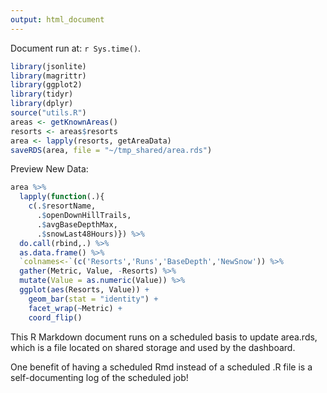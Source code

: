 ```yaml
---
output: html_document
---
```



Document run at: `r Sys.time()`.

```r
library(jsonlite)
library(magrittr)
library(ggplot2)
library(tidyr)
library(dplyr)
source("utils.R")
areas <- getKnownAreas()
resorts <- areas$resorts
area <- lapply(resorts, getAreaData)
saveRDS(area, file = "~/tmp_shared/area.rds")
```

Preview New Data:

```r
area %>% 
  lapply(function(.){
    c(.$resortName, 
      .$openDownHillTrails, 
      .$avgBaseDepthMax, 
      .$snowLast48Hours)}) %>% 
  do.call(rbind,.) %>% 
  as.data.frame() %>% 
  `colnames<-`(c('Resorts','Runs','BaseDepth','NewSnow')) %>% 
  gather(Metric, Value, -Resorts) %>% 
  mutate(Value = as.numeric(Value)) %>% 
  ggplot(aes(Resorts, Value)) +
    geom_bar(stat = "identity") + 
    facet_wrap(~Metric) + 
    coord_flip()

```

This R Markdown document runs on a scheduled basis to update area.rds, which is a file located on shared storage and used by the dashboard.

One benefit of having a scheduled Rmd instead of a scheduled .R file is a self-documenting log of the scheduled job!